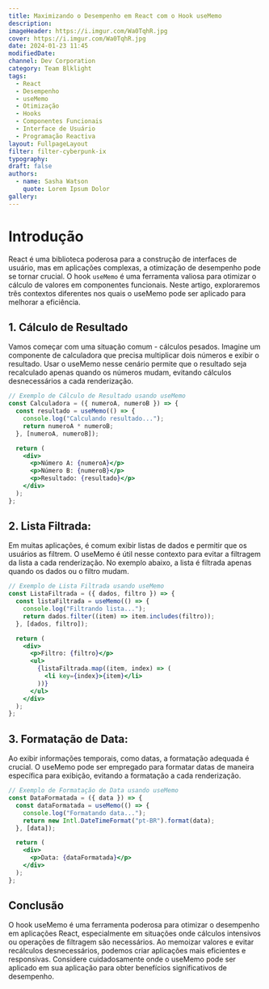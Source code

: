 ```yaml
---
title: Maximizando o Desempenho em React com o Hook useMemo
description:
imageHeader: https://i.imgur.com/Wa0TqhR.jpg
cover: https://i.imgur.com/Wa0TqhR.jpg
date: 2024-01-23 11:45
modifiedDate:
channel: Dev Corporation
category: Team Blklight
tags:
  - React
  - Desempenho
  - useMemo
  - Otimização
  - Hooks
  - Componentes Funcionais
  - Interface de Usuário
  - Programação Reactiva
layout: FullpageLayout
filter: filter-cyberpunk-ix
typography:
draft: false
authors:
  - name: Sasha Watson
    quote: Lorem Ipsum Dolor
gallery:
---
```


# Introdução

React é uma biblioteca poderosa para a construção de interfaces de usuário, mas em aplicações complexas, a otimização de desempenho pode se tornar crucial. O hook `useMemo` é uma ferramenta valiosa para otimizar o cálculo de valores em componentes funcionais. Neste artigo, exploraremos três contextos diferentes nos quais o useMemo pode ser aplicado para melhorar a eficiência.

## 1. Cálculo de Resultado

Vamos começar com uma situação comum - cálculos pesados. Imagine um componente de calculadora que precisa multiplicar dois números e exibir o resultado. Usar o useMemo nesse cenário permite que o resultado seja recalculado apenas quando os números mudam, evitando cálculos desnecessários a cada renderização.

```jsx
// Exemplo de Cálculo de Resultado usando useMemo
const Calculadora = ({ numeroA, numeroB }) => {
  const resultado = useMemo(() => {
    console.log("Calculando resultado...");
    return numeroA * numeroB;
  }, [numeroA, numeroB]);

  return (
    <div>
      <p>Número A: {numeroA}</p>
      <p>Número B: {numeroB}</p>
      <p>Resultado: {resultado}</p>
    </div>
  );
};
```

## 2. Lista Filtrada:

Em muitas aplicações, é comum exibir listas de dados e permitir que os usuários as filtrem. O useMemo é útil nesse contexto para evitar a filtragem da lista a cada renderização. No exemplo abaixo, a lista é filtrada apenas quando os dados ou o filtro mudam.

```jsx
// Exemplo de Lista Filtrada usando useMemo
const ListaFiltrada = ({ dados, filtro }) => {
  const listaFiltrada = useMemo(() => {
    console.log("Filtrando lista...");
    return dados.filter((item) => item.includes(filtro));
  }, [dados, filtro]);

  return (
    <div>
      <p>Filtro: {filtro}</p>
      <ul>
        {listaFiltrada.map((item, index) => (
          <li key={index}>{item}</li>
        ))}
      </ul>
    </div>
  );
};
```

## 3. Formatação de Data:

Ao exibir informações temporais, como datas, a formatação adequada é crucial. O useMemo pode ser empregado para formatar datas de maneira específica para exibição, evitando a formatação a cada renderização.

```jsx
// Exemplo de Formatação de Data usando useMemo
const DataFormatada = ({ data }) => {
  const dataFormatada = useMemo(() => {
    console.log("Formatando data...");
    return new Intl.DateTimeFormat("pt-BR").format(data);
  }, [data]);

  return (
    <div>
      <p>Data: {dataFormatada}</p>
    </div>
  );
};
```

## Conclusão

O hook useMemo é uma ferramenta poderosa para otimizar o desempenho em aplicações React, especialmente em situações onde cálculos intensivos ou operações de filtragem são necessários. Ao memoizar valores e evitar recálculos desnecessários, podemos criar aplicações mais eficientes e responsivas. Considere cuidadosamente onde o useMemo pode ser aplicado em sua aplicação para obter benefícios significativos de desempenho.
